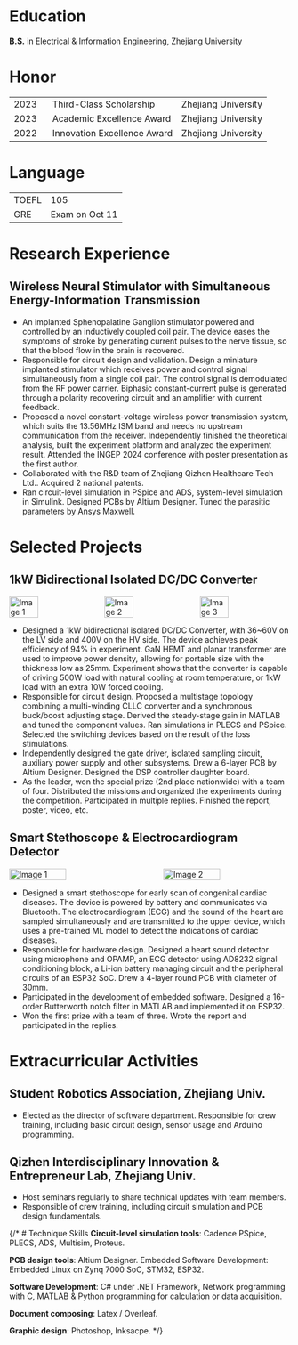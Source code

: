 
# Education
**B.S.** in Electrical & Information Engineering, Zhejiang University

# Honor
<table cellpadding="10" cellspacing="0" width="100%" style="font-size: 16px;">
    <tr>
        <td width="15%">2023</td>
        <td>Third-Class Scholarship</td>
        <td>Zhejiang University</td>
    </tr>
    <tr>
        <td>2023</td>
        <td>Academic Excellence Award</td>
        <td>Zhejiang University</td>
    </tr>
    <tr>
        <td>2022</td>
        <td>Innovation Excellence Award</td>
        <td>Zhejiang University</td>
    </tr>
</table>

# Language

<table cellpadding="10" cellspacing="0" width="100%" style="font-size: 16px;">
    <tr>
        <td>TOEFL</td>
        <td>105</td>
    </tr>
    <tr>
        <td>GRE</td>
        <td>Exam on Oct 11</td>
    </tr>
 
</table>

# Research Experience
## Wireless Neural Stimulator with Simultaneous Energy-Information Transmission

- An implanted Sphenopalatine Ganglion stimulator powered and controlled by an inductively coupled coil pair. The device eases the symptoms of stroke by generating current pulses to the nerve tissue, so that the blood flow in the brain is recovered.
- Responsible for circuit design and validation. Design a miniature implanted stimulator which receives power and control signal simultaneously from a single coil pair. The control signal is demodulated from the RF power carrier. Biphasic constant-current pulse is generated through a polarity recovering circuit and an amplifier with current feedback.
- Proposed a novel constant-voltage wireless power transmission system, which suits the 13.56MHz ISM band and needs no upstream communication from the receiver. Independently finished the theoretical analysis, built the experiment platform and analyzed the experiment result. Attended the INGEP 2024 conference with poster presentation as the first author.
- Collaborated with the R&D team of Zhejiang Qizhen Healthcare Tech Ltd.. Acquired 2 national patents.
- Ran circuit-level simulation in PSpice and ADS, system-level simulation in Simulink. Designed PCBs by Altium Designer. Tuned the parasitic parameters by Ansys Maxwell.

# Selected Projects
## 1kW Bidirectional Isolated DC/DC Converter

<div style="display: flex; justify-content: space-between;">
    <Image src={MultistageCLLC_1} alt="Image 1" style="height: auto; width: 32%; object-fit: contain;"/>
    <Image src={MultistageCLLC_2} alt="Image 2" style="height: auto; width: 32%; object-fit: contain;"/>
    <Image src={MultistageCLLC_3} alt="Image 3" style="height: auto; width: 32%; object-fit: contain;"/>
</div>

- Designed a 1kW bidirectional isolated DC/DC Converter, with 36~60V on the LV side and 400V on the HV side. The device achieves peak efficiency of 94% in experiment. GaN HEMT and planar transformer are used to improve power density, allowing for portable size with the thickness low as 25mm. Experiment shows that the converter is capable of driving 500W load with natural cooling at room temperature, or 1kW load with an extra 10W forced cooling.
- Responsible for circuit design. Proposed a multistage topology combining a multi-winding CLLC converter and a synchronous buck/boost adjusting stage. Derived the steady-stage gain in MATLAB and tuned the component values. Ran simulations in PLECS and PSpice. Selected the switching devices based on the result of the loss stimulations.
- Independently designed the gate driver, isolated sampling circuit, auxiliary power supply and other subsystems. Drew a 6-layer PCB by Altium Designer. Designed the DSP controller daughter board.
- As the leader, won the special prize (2nd place nationwide) with a team of four. Distributed the missions and organized the experiments during the competition. Participated in multiple replies. Finished the report, poster, video, etc.

## Smart Stethoscope & Electrocardiogram Detector

<div style="display: flex; justify-content: space-between;">
    <Image src={Heartsound_1} alt="Image 1" style="height: auto; width: 45%; object-fit: contain;"/>
    <Image src={Heartsound_2} alt="Image 2" style="height: auto; width: 45%; object-fit: contain;"/>
</div>


- Designed a smart stethoscope for early scan of congenital cardiac diseases. The device is powered by battery and communicates via Bluetooth. The electrocardiogram (ECG) and the sound of the heart are sampled simultaneously and are transmitted to the upper device, which uses a pre-trained ML model to detect the indications of cardiac diseases.
- Responsible for hardware design. Designed a heart sound detector using microphone and OPAMP, an ECG detector using AD8232 signal conditioning block, a Li-ion battery managing circuit and the peripheral circuits of an ESP32 SoC. Drew a 4-layer round PCB with diameter of 30mm.
- Participated in the development of embedded software. Designed a 16-order Butterworth notch filter in MATLAB and implemented it on ESP32.
- Won the first prize with a team of three. Wrote the report and participated in the replies.

# Extracurricular Activities
## Student Robotics Association, Zhejiang Univ.
- Elected as the director of software department. Responsible for crew training, including basic circuit design, sensor usage and Arduino programming.

## Qizhen Interdisciplinary Innovation & Entrepreneur Lab, Zhejiang Univ.
- Host seminars regularly to share technical updates with team members.
- Responsible of crew training, including circuit simulation and PCB design fundamentals.

{/* # Technique Skills
**Circuit-level simulation tools**: Cadence PSpice, PLECS, ADS, Multisim, Proteus.

**PCB design tools**: Altium Designer.
Embedded Software Development: Embedded Linux on Zynq 7000 SoC, STM32, ESP32.

**Software Development**: C# under .NET Framework, Network programming with C, MATLAB & Python programming for calculation or data acquisition.

**Document composing**: Latex / Overleaf.

**Graphic design**: Photoshop, Inksacpe. */}